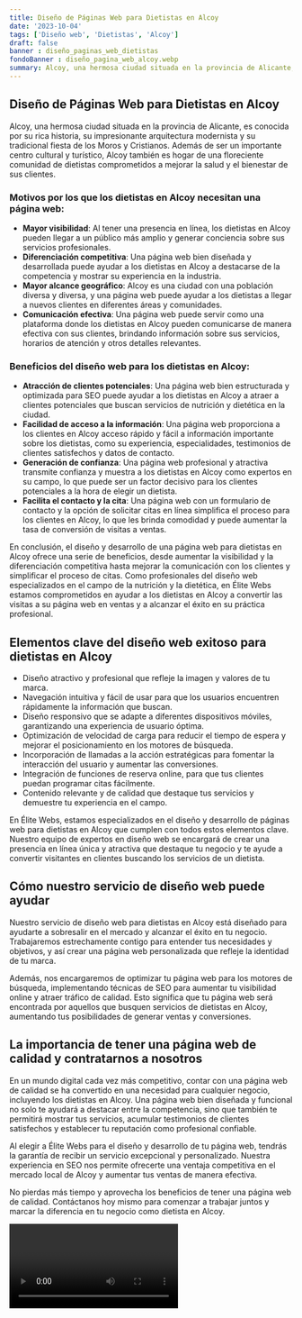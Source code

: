 ```yaml
---
title: Diseño de Páginas Web para Dietistas en Alcoy
date: '2023-10-04'
tags: ['Diseño web', 'Dietistas', 'Alcoy']
draft: false
banner : diseño_paginas_web_dietistas
fondoBanner : diseño_pagina_web_alcoy.webp
summary: Alcoy, una hermosa ciudad situada en la provincia de Alicante, es conocida por su rica historia, su impresionante arquitectura modernista y su tradicional fiesta de los Moros y Cristianos. Además de ser un importante centro cultural y turístico, Alcoy también es hogar de una floreciente comunidad de dietistas comprometidos a mejorar la salud y el bienestar de sus clientes.
---
```


## Diseño de Páginas Web para Dietistas en Alcoy

Alcoy, una hermosa ciudad situada en la provincia de Alicante, es conocida por su rica historia, su impresionante arquitectura modernista y su tradicional fiesta de los Moros y Cristianos. Además de ser un importante centro cultural y turístico, Alcoy también es hogar de una floreciente comunidad de dietistas comprometidos a mejorar la salud y el bienestar de sus clientes.

### Motivos por los que los dietistas en Alcoy necesitan una página web:

- **Mayor visibilidad**: Al tener una presencia en línea, los dietistas en Alcoy pueden llegar a un público más amplio y generar conciencia sobre sus servicios profesionales.
- **Diferenciación competitiva**: Una página web bien diseñada y desarrollada puede ayudar a los dietistas en Alcoy a destacarse de la competencia y mostrar su experiencia en la industria.
- **Mayor alcance geográfico**: Alcoy es una ciudad con una población diversa y diversa, y una página web puede ayudar a los dietistas a llegar a nuevos clientes en diferentes áreas y comunidades.
- **Comunicación efectiva**: Una página web puede servir como una plataforma donde los dietistas en Alcoy pueden comunicarse de manera efectiva con sus clientes, brindando información sobre sus servicios, horarios de atención y otros detalles relevantes.

### Beneficios del diseño web para los dietistas en Alcoy:

- **Atracción de clientes potenciales**: Una página web bien estructurada y optimizada para SEO puede ayudar a los dietistas en Alcoy a atraer a clientes potenciales que buscan servicios de nutrición y dietética en la ciudad.
- **Facilidad de acceso a la información**: Una página web proporciona a los clientes en Alcoy acceso rápido y fácil a información importante sobre los dietistas, como su experiencia, especialidades, testimonios de clientes satisfechos y datos de contacto.
- **Generación de confianza**: Una página web profesional y atractiva transmite confianza y muestra a los dietistas en Alcoy como expertos en su campo, lo que puede ser un factor decisivo para los clientes potenciales a la hora de elegir un dietista.
- **Facilita el contacto y la cita**: Una página web con un formulario de contacto y la opción de solicitar citas en línea simplifica el proceso para los clientes en Alcoy, lo que les brinda comodidad y puede aumentar la tasa de conversión de visitas a ventas.

En conclusión, el diseño y desarrollo de una página web para dietistas en Alcoy ofrece una serie de beneficios, desde aumentar la visibilidad y la diferenciación competitiva hasta mejorar la comunicación con los clientes y simplificar el proceso de citas. Como profesionales del diseño web especializados en el campo de la nutrición y la dietética, en Élite Webs estamos comprometidos en ayudar a los dietistas en Alcoy a convertir las visitas a su página web en ventas y a alcanzar el éxito en su práctica profesional.

<GifSeo />

<Cta />

## Elementos clave del diseño web exitoso para dietistas en Alcoy

- Diseño atractivo y profesional que refleje la imagen y valores de tu marca.
- Navegación intuitiva y fácil de usar para que los usuarios encuentren rápidamente la información que buscan.
- Diseño responsivo que se adapte a diferentes dispositivos móviles, garantizando una experiencia de usuario óptima.
- Optimización de velocidad de carga para reducir el tiempo de espera y mejorar el posicionamiento en los motores de búsqueda.
- Incorporación de llamadas a la acción estratégicas para fomentar la interacción del usuario y aumentar las conversiones.
- Integración de funciones de reserva online, para que tus clientes puedan programar citas fácilmente.
- Contenido relevante y de calidad que destaque tus servicios y demuestre tu experiencia en el campo.

En Élite Webs, estamos especializados en el diseño y desarrollo de páginas web para dietistas en Alcoy que cumplen con todos estos elementos clave. Nuestro equipo de expertos en diseño web se encargará de crear una presencia en línea única y atractiva que destaque tu negocio y te ayude a convertir visitantes en clientes buscando los servicios de un dietista.

## Cómo nuestro servicio de diseño web puede ayudar

Nuestro servicio de diseño web para dietistas en Alcoy está diseñado para ayudarte a sobresalir en el mercado y alcanzar el éxito en tu negocio. Trabajaremos estrechamente contigo para entender tus necesidades y objetivos, y así crear una página web personalizada que refleje la identidad de tu marca.

Además, nos encargaremos de optimizar tu página web para los motores de búsqueda, implementando técnicas de SEO para aumentar tu visibilidad online y atraer tráfico de calidad. Esto significa que tu página web será encontrada por aquellos que busquen servicios de dietistas en Alcoy, aumentando tus posibilidades de generar ventas y conversiones.

## La importancia de tener una página web de calidad y contratarnos a nosotros

En un mundo digital cada vez más competitivo, contar con una página web de calidad se ha convertido en una necesidad para cualquier negocio, incluyendo los dietistas en Alcoy. Una página web bien diseñada y funcional no solo te ayudará a destacar entre la competencia, sino que también te permitirá mostrar tus servicios, acumular testimonios de clientes satisfechos y establecer tu reputación como profesional confiable.

Al elegir a Élite Webs para el diseño y desarrollo de tu página web, tendrás la garantía de recibir un servicio excepcional y personalizado. Nuestra experiencia en SEO nos permite ofrecerte una ventaja competitiva en el mercado local de Alcoy y aumentar tus ventas de manera efectiva.

No pierdas más tiempo y aprovecha los beneficios de tener una página web de calidad. Contáctanos hoy mismo para comenzar a trabajar juntos y marcar la diferencia en tu negocio como dietista en Alcoy.

<Video />

<CtaBot job='Dietistas' city='Alcoy'/>

<Gmaps query='Alcoy+españa+maps' />